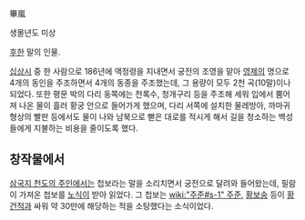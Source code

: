 畢嵐

생몰년도 미상

[[후한]] 말의 인물.

[[십상시]] 중 한 사람으로 186년에 액정령을 지내면서 궁전의 조영을 맡아 [[영제]]의 명으로 4개의 동인을 주조하면서 4개의 동종을 주조했는데, 그 용량이 모두 2천 곡(10말)이나 되었다. 또한 평문 박의 다리 동쪽에는 천록수, 청개구리 등을 주조해 세워 입에서 뿜어져 나온 물이 흘러 황궁 안으로 들어가게 했으며, 다리 서쪽에 설치한 물레방아, 까마귀 형상의 빨판 등에서도 물이 나와 남북으로 뻗은 대로를 적시게 해서 길을 청소하는 백성들에게 지불하는 비용을 줄이도록 했다.

== 창작물에서 ==
[[삼국지 천도의 주인]]에서는 첩보라는 말을 소리치면서 궁전으로 달려와 들어왔는데, 필람이 가져온 첩보를 [[노식]]이 받아 읽었다. 그 첩보는 [[wiki:"주준#s-1" 주준]], [[황보숭]] 등이 [[황건적]]과 싸워 약 30만에 해당하는 적을 소탕했다는 소식이었다.

